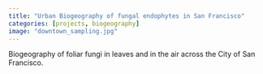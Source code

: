 ```yaml
---
title: "Urban Biogeography of fungal endophytes in San Francisco"
categories: [projects, biogeography]
image: "downtown_sampling.jpg"
---
```


Biogeography of foliar fungi in leaves and in the air across the City of San Francisco.
